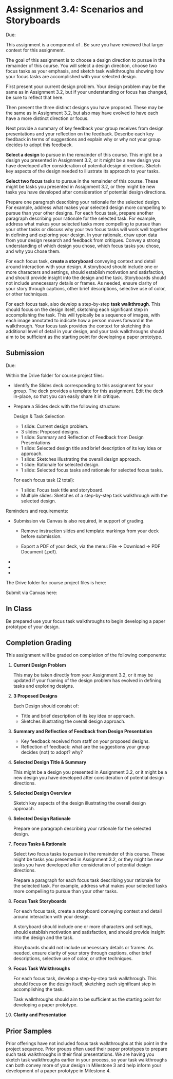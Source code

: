 

# Assignment 3.4: Scenarios and Storyboards

<UnderDevelopment display={false} />

Due: <AssignmentDueDateTime assignmentKey={calendarData.assignments.assignment_3_4} />

This assignment is a component of <SiteLink linkKey={SiteLinks.milestone_3_top}/>.
Be sure you have reviewed that larger context for this assignment.

The goal of this assignment is to choose a design direction to pursue in the remainder of this course.
You will select a design direction, choose two focus tasks as your emphasis,
and sketch task walkthroughs showing how your focus tasks are accomplished with your selected design.

First present your current design problem.
Your design problem may be the same as in Assignment 3.2,
but if your understanding or focus has changed, be sure to reflect that here.

Then present the three distinct designs you have proposed.
These may be the same as in Assignment 3.2,
but also may have evolved to have each have a more distinct direction or focus.

Next provide a summary of key feedback your group receives from design presentations and your reflection on the feedback. 
Describe each key feedback in terms of suggestions and explain why or why not your group decides to adopt this feedback.

__Select a design__ to pursue in the remainder of this course.
This might be a design you presented in Assignment 3.2,
or it might be a new design you have developed after consideration of potential design directions.
Sketch key aspects of the design needed to illustrate its approach to your tasks.

__Select two focus__ tasks to pursue in the remainder of this course.
These might be tasks you presented in Assignment 3.2,
or they might be new tasks you have developed after consideration of potential design directions.

Prepare one paragraph describing your rationale for the selected design.
For example, address what makes your selected design more compelling to pursue than your other designs.
For each focus task, prepare another paragraph describing your rationale for the selected task.
For example, address what makes your selected tasks more compelling to pursue than your other tasks
or discuss why your two focus tasks will work well together in defining and exploring your design.
In your rationale, draw upon data from your design research and feedback from critiques.
Convey a strong understanding of which design you chose, which focus tasks you chose, and why you chose them.

For each focus task, __create a storyboard__
conveying context and detail around interaction with your design.
A storyboard should include one or more characters and settings,
should establish motivation and satisfaction,
and should provide insight into the design and the task.
Storyboards should not include unnecessary details or frames.
As needed, ensure clarity of your story through captions,
other brief descriptions, selective use of color, or other techniques.

For each focus task, also develop a step-by-step __task walkthrough__.
This should focus on the design itself, sketching each significant step in accomplishing the task.
This will typically be a sequence of images,
with each image annotated to indicate how a person moves forward in the walkthrough.
Your focus task provides the context for sketching this additional level of detail in your design,
and your task walkthroughs should aim to be sufficient as the starting point for developing a paper prototype.

<InformalDrawingTool />

## Submission

Due: <AssignmentDueDateTime assignmentKey={calendarData.assignments.assignment_3_4} />

Within the Drive folder for course project files:

- Identify the Slides deck corresponding to this assignment for your group.
  The deck provides a template for this assignment.
  Edit the deck in-place, so that you can easily share it in critique.

- Prepare a Slides deck with the following structure:

  Design & Task Selection
    - 1 slide: Current design problem.
    - 3 slides: Proposed designs.
    - 1 slide: Summary and Reflection of Feedback from Design Presentations
    - 1 slide: Selected design title and brief description of its key idea or approach.
    - 1 slide: Sketches illustrating the overall design approach.
    - 1 slide: Rationale for selected design.
    - 1 slide: Selected focus tasks and rationale for selected focus tasks.

  For each focus task (2 total):
    - 1 slide: Focus task title and storyboard.
    - Multiple slides: Sketches of a step-by-step task walkthrough with the selected design.

Reminders and requirements:

- Submission via Canvas is also required, in support of grading.
  - Remove instruction slides and template markings from your deck before submission.

  - Export a PDF of your deck, via the menu: File -> Download -> PDF Document (.pdf).

- <GroupAssignment />
- <ClarityAndPresentationReference />
- <ParticipantAnonymity />

The Drive folder for course project files is here:

<CourseDataLink linkKey={courseData.linkDriveProjectFiles} outerComponent="p"/>

Submit via Canvas here:

<AssignmentSubmitCanvasLink assignmentKey={calendarData.assignments.assignment_3_4} />

## In Class

Be prepared use your focus task walkthroughs to begin developing a paper prototype of your design.

## Completion Grading

This assignment will be graded on completion of the following components:

1. __Current Design Problem__

   This may be taken directly from your Assignment 3.2,
   or it may be updated if your framing of the design problem has evolved in defining tasks and exploring designs.

2. __3 Proposed Designs__

   Each Design should consist of:
     - Title and brief description of its key idea or approach.
     - Sketches illustrating the overall design approach.

3. __Summary and Reflection of Feedback from Design Presentation__
   
   - Key feedback received from staff on your proposed designs. 
   - Reflection of feedback: what are the suggestions your group decides (not) to adopt? why?

4. __Selected Design Title & Summary__

   This might be a design you presented in Assignment 3.2,
   or it might be a new design you have developed after consideration of potential design directions.

5. __Selected Design Overview__

   Sketch key aspects of the design illustrating the overall design approach.

6. __Selected Design Rationale__

   Prepare one paragraph describing your rationale for the selected design.
   
7. __Focus Tasks & Rationale__

   Select two focus tasks to pursue in the remainder of this course.
   These might be tasks you presented in Assignment 3.2,
   or they might be new tasks you have developed after consideration of potential design directions.
    
   Prepare a paragraph for each focus task describing your rationale for the selected task.
   For example, address what makes your selected tasks more compelling to pursue than your other tasks.

8. __Focus Task Storyboards__

   For each focus task, create a storyboard
   conveying context and detail around interaction with your design.

   A storyboard should include one or more characters and settings,
   should establish motivation and satisfaction,
   and should provide insight into the design and the task.

   Storyboards should not include unnecessary details or frames.
   As needed, ensure clarity of your story through captions,
   other brief descriptions, selective use of color, or other techniques.

9. __Focus Task Walkthroughs__

   For each focus task, develop a step-by-step task walkthrough.
   This should focus on the design itself, sketching each significant step in accomplishing the task.
   
   Task walkthroughs should aim to be sufficient as the starting point for developing a paper prototype.
   
10. __Clarity and Presentation__

## Prior Samples

<PriorSamplesWarning />

Prior offerings have not included focus task walkthroughs at this point in the project sequence.
Prior groups often used their paper prototypes to prepare such task walkthroughs in their final presentations.
We are having you sketch task walkthroughs earlier in your process,
so your task walkthroughs can both convey more of your design in Milestone 3
and help inform your development of a paper prototype in Milestone 4.

<ProjectMilestoneSamples milestone='assignment3d' />
